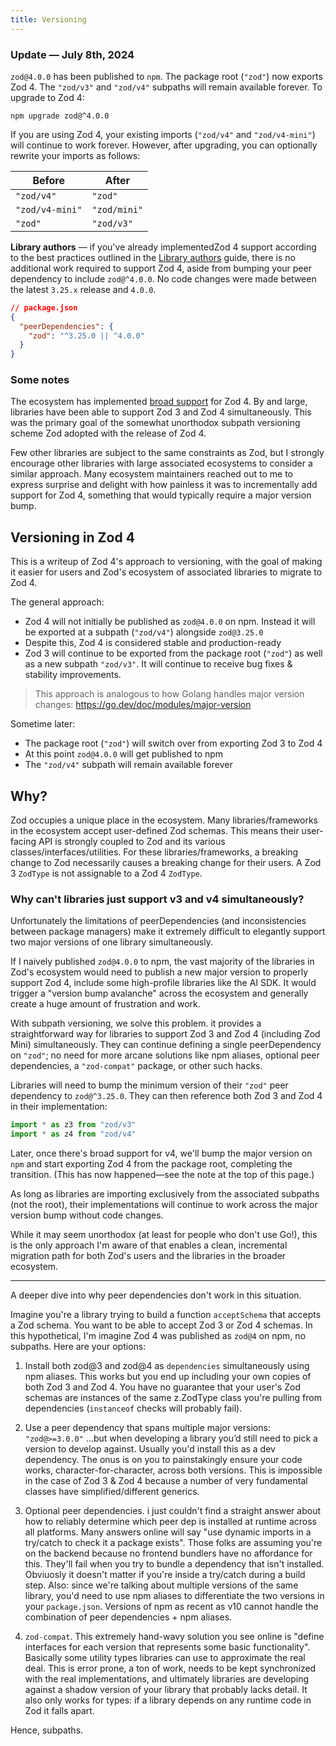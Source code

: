 ```yaml
---
title: Versioning
---
```





### **Update — July 8th, 2024**

`zod@4.0.0` has been published to `npm`. The package root (`"zod"`) now exports Zod 4. The `"zod/v3"` and `"zod/v4"` subpaths will remain available forever. To upgrade to Zod 4:

```
npm upgrade zod@^4.0.0
```

If you are using Zod 4, your existing imports (`"zod/v4"` and `"zod/v4-mini"`) will continue to work forever. However, after upgrading, you can optionally rewrite your imports as follows:


| Before | After |
|--------------------|--------------|
| `"zod/v4"`         | `"zod"`      |
| `"zod/v4-mini"`    | `"zod/mini"` |
| `"zod"`            | `"zod/v3"`   |


**Library authors** — if you've already implementedZod 4 support according to the best practices outlined in the [Library authors](/library-authors) guide, there is no additional work required to support Zod 4, aside from bumping your peer dependency to include `zod@^4.0.0`. No code changes were made between the latest `3.25.x` release and `4.0.0`.

```json
// package.json
{
  "peerDependencies": {
    "zod": "^3.25.0 || ^4.0.0"
  }
}
```

### Some notes 

The ecosystem has implemented [broad support](https://x.com/colinhacks/status/1932323805705482339) for Zod 4. By and large, libraries have been able to support Zod 3 and Zod 4 simultaneously. This was the primary goal of the somewhat unorthodox subpath versioning scheme Zod adopted with the release of Zod 4. 

Few other libraries are subject to the same constraints as Zod, but I strongly encourage other libraries with large associated ecosystems to consider a similar approach. Many ecosystem maintainers reached out to me to express surprise and delight with how painless it was to incrementally add support for Zod 4, something that would typically require a major version bump.

## Versioning in Zod 4

This is a writeup of Zod 4's approach to versioning, with the goal of making it easier for users and Zod's ecosystem of associated libraries to migrate to Zod 4.

The general approach:

- Zod 4 will not initially be published as `zod@4.0.0` on npm. Instead it will be exported at a subpath (`"zod/v4"`) alongside `zod@3.25.0` 
- Despite this, Zod 4 is considered stable and production-ready
- Zod 3 will continue to be exported from the package root (`"zod"`) as well as a new subpath `"zod/v3"`. It will continue to receive bug fixes & stability improvements.
 
> This approach is analogous to how Golang handles major version changes: https://go.dev/doc/modules/major-version

Sometime later:

- The package root (`"zod"`) will switch over from exporting Zod 3 to Zod 4
- At this point `zod@4.0.0` will get published to npm
- The `"zod/v4"` subpath will remain available forever

## Why? 

Zod occupies a unique place in the ecosystem. Many libraries/frameworks in the ecosystem accept user-defined Zod schemas. This means their user-facing API is strongly coupled to Zod and its various classes/interfaces/utilities. For these libraries/frameworks, a breaking change to Zod necessarily causes a breaking change for their users. A Zod 3 `ZodType` is not assignable to a Zod 4 `ZodType`.


### Why can't libraries just support v3 and v4 simultaneously? 

Unfortunately the limitations of peerDependencies (and inconsistencies between package managers) make it extremely difficult to elegantly support two major versions of one library simultaneously.

If I naively published `zod@4.0.0` to npm, the vast majority of the libraries in Zod's ecosystem would need to publish a new major version to properly support Zod 4, include some high-profile libraries like the AI SDK. It would trigger a "version bump avalanche" across the ecosystem and generally create a huge amount of frustration and work. 
  
With subpath versioning, we solve this problem. it provides a straightforward way for libraries to support Zod 3 and Zod 4 (including Zod Mini) simultaneously. They can continue defining a single peerDependency on `"zod"`; no need for more arcane solutions like npm aliases, optional peer dependencies, a `"zod-compat"` package, or other such hacks.

Libraries will need to bump the minimum version of their `"zod"` peer dependency to `zod@^3.25.0`. They can then reference both Zod 3 and Zod 4 in their implementation:

  ```ts 
  import * as z3 from "zod/v3"
  import * as z4 from "zod/v4"
  ```

Later, once there's broad support for v4, we'll bump the major version on `npm` and start exporting Zod 4 from the package root, completing the transition. (This has now happened—see the note at the top of this page.)

As long as libraries are importing exclusively from the associated subpaths (not the root), their implementations will continue to work across the major version bump without code changes.

While it may seem unorthodox (at least for people who don't use Go!), this is the only approach I'm aware of that enables a clean, incremental migration path for both Zod's users and the libraries in the broader ecosystem.

---

A deeper dive into why peer dependencies don't work in this situation.

Imagine you're a library trying to build a function `acceptSchema` that accepts a Zod schema. You want to be able to accept Zod 3 or Zod 4 schemas.  In this hypothetical, I'm imagine Zod 4 was published as `zod@4` on npm, no subpaths. Here are your options:

1. Install both zod@3 and zod@4 as `dependencies` simultaneously using npm aliases. This works but you end up including your own copies of both Zod 3 and Zod 4. You have no guarantee that your user's Zod schemas are instances of the same z.ZodType class you're pulling from dependencies (`instanceof` checks will probably fail). 

2. Use a peer dependency that spans multiple major versions:  `"zod@>=3.0.0"` …but when developing a library you’d still need to pick a version to develop against. Usually you'd install this as a dev dependency. The onus is on you to painstakingly ensure your code works, character-for-character,  across both versions. This is impossible in the case of Zod 3 & Zod 4 because a number of very fundamental classes have simplified/different generics.

3. Optional peer dependencies. i just couldn't find a straight answer about how to reliably determine which peer dep is installed at runtime across all platforms. Many answers online will say "use dynamic imports in a try/catch to check it a package exists". Those folks are assuming you're on the backend because no frontend bundlers have no affordance for this. They'll fail when you try to bundle a dependency that isn't installed. Obviuosly it doesn't matter if you're inside a try/catch during a build step. Also: since we're talking about multiple versions of the same library, you'd need to use npm aliases to differentiate the two versions in your `package.json`. Versions of npm as recent as v10 cannot handle the combination of peer dependencies + npm aliases.

4. `zod-compat`. This extremely hand-wavy solution you see online is "define interfaces for each version that represents some basic functionality". Basically some utility types libraries can use to approximate the real deal. This is error prone, a ton of work, needs to be kept synchronized with the real implementations, and ultimately libraries are developing against a shadow version of your library that probably lacks detail. It also only works for types: if a library depends on any runtime code in Zod it falls apart.

Hence, subpaths.
